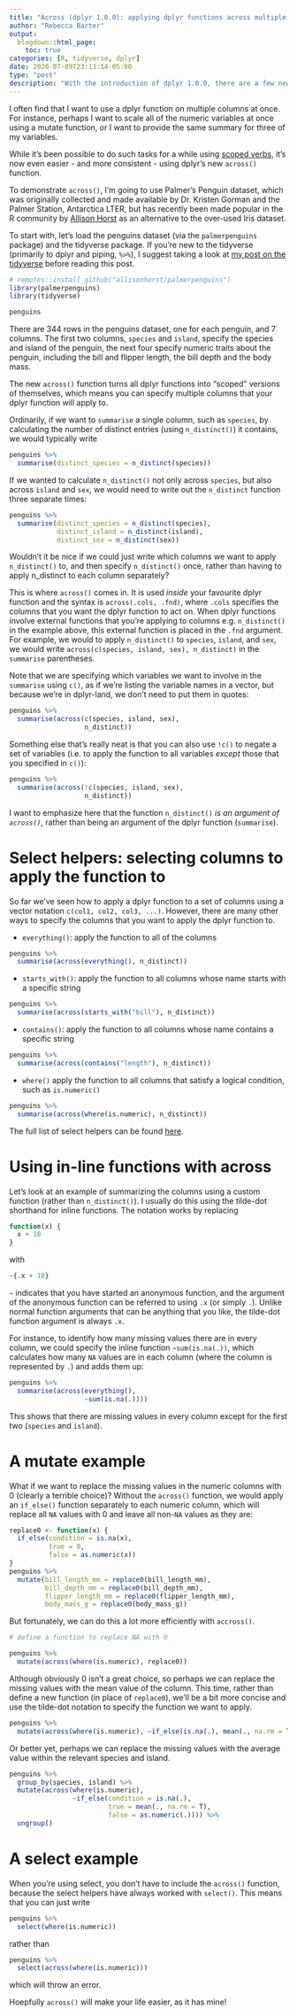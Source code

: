 ```yaml
---
title: "Across (dplyr 1.0.0): applying dplyr functions across multiple columns"
author: "Rebecca Barter"
output:
  blogdown::html_page:
    toc: true
categories: [R, tidyverse, dplyr]
date: 2020-07-09T23:13:14-05:00
type: "post" 
description: "With the introduction of dplyr 1.0.0, there are a few new features: the biggest of which is across() which supersedes the scoped versions of dplyr functions." 
---
```


I often find that I want to use a dplyr function on multiple columns at once. For instance, perhaps I want to scale all of the numeric variables at once using a mutate function, or I want to provide the same summary for three of my variables.

While it's been possible to do such tasks for a while using [scoped verbs](http://www.rebeccabarter.com/blog/2019-01-23_scoped-verbs/), it's now even easier - and more consistent - using dplyr's new `across()` function.


To demonstrate `across()`, I'm going to use Palmer's Penguin dataset, which was originally collected and made available by Dr. Kristen Gorman and the Palmer Station, Antarctica LTER, but has recently been made popular in the R community by [Allison Horst](https://twitter.com/allison_horst) as an alternative to the over-used Iris dataset.

To start with, let's load the penguins dataset (via the `palmerpenguins` package) and the tidyverse package. If you're new to the tidyverse (primarily to dplyr and piping, `%>%`), I suggest taking a look at [my post on the tidyverse](http://www.rebeccabarter.com/blog/2019-08-05_base_r_to_tidyverse/) before reading this post.

```r
# remotes::install_github("allisonhorst/palmerpenguins")
library(palmerpenguins)
library(tidyverse)
```


```r
penguins
```

There are 344 rows in the penguins dataset, one for each penguin, and 7 columns. The first two columns, `species` and `island`, specify the species and island of the penguin, the next four specify numeric traits about the penguin, including the bill and flipper length, the bill depth and the body mass.


The new `across()` function turns all dplyr functions into "scoped" versions of themselves, which means you can specify multiple columns that your dplyr function will apply to.

Ordinarily, if we want to `summarise` a single column, such as `species`, by calculating the number of distinct entries (using `n_distinct()`) it contains, we would typically write

```r
penguins %>%
  summarise(distinct_species = n_distinct(species))
```

If we wanted to calculate `n_distinct()` not only across `species`, but also across `island` and `sex`, we would need to write out the `n_distinct` function three separate times:


```r
penguins %>%
  summarise(distinct_species = n_distinct(species),
            distinct_island = n_distinct(island),
            distinct_sex = n_distinct(sex))
```

Wouldn't it be nice if we could just write which columns we want to apply `n_distinct()` to, and then specify `n_distinct()` once, rather than having to apply n_distinct to each column separately? 

This is where `across()` comes in. It is used *inside* your favourite dplyr function and the syntax is `across(.cols, .fnd)`, where `.cols` specifies the columns that you want the dplyr function to act on. When dplyr functions involve external functions that you're applying to columns e.g. `n_distinct()` in the example above, this external function is placed in the `.fnd` argument. For example, we would to apply `n_distinct()` to `species`, `island`, and `sex`, we would write `across(c(species, island, sex), n_distinct)` in the `summarise` parentheses.


Note that we are specifying which variables we want to involve in the `summarise` using `c()`, as if we're listing the variable names in a vector, but because we're in dplyr-land, we don't need to put them in quotes:

```r
penguins %>%
  summarise(across(c(species, island, sex), 
                   n_distinct))
```

Something else that's really neat is that you can also use `!c()` to negate a set of variables (i.e. to apply the function to all variables *except* those that you specified in `c()`):


```r
penguins %>%
  summarise(across(!c(species, island, sex), 
                   n_distinct))
```


I want to emphasize here that the function `n_distinct()` *is an argument of `across()`*, rather than being an argument of the dplyr function (`summarise`).


# Select helpers: selecting columns to apply the function to

So far we've seen how to apply a dplyr function to a set of columns using a vector notation `c(col1, col2, col3, ...)`. However, there are many other ways to specify the columns that you want to apply the dplyr function to.


- `everything()`: apply the function to all of the columns


```r
penguins %>%
  summarise(across(everything(), n_distinct))
```


- `starts_with()`: apply the function to all columns whose name starts with a specific string


```r
penguins %>%
  summarise(across(starts_with("bill"), n_distinct))
```


- `contains()`: apply the function to all columns whose name contains a specific string

```r
penguins %>%
  summarise(across(contains("length"), n_distinct))
```

- `where()` apply the function to all columns that satisfy a logical condition, such as `is.numeric()`

```r
penguins %>%
  summarise(across(where(is.numeric), n_distinct))
```


The full list of select helpers can be found [here](https://dplyr.tidyverse.org/reference/select.html).



# Using in-line functions with across

Let's look at an example of summarizing the columns using a custom function (rather than `n_distinct()`). I usually do this using the tilde-dot shorthand for inline functions. The notation works by replacing

```r
function(x) {
  x + 10
}
```

with 

```r
~{.x + 10}
```

`~` indicates that you have started an anonymous function, and the argument of the anonymous function can be referred to using `.x` (or simply `.`). Unlike normal function arguments that can be anything that you like, the tilde-dot function argument is always `.x`.

For instance, to identify how many missing values there are in every column, we could specify the inline function `~sum(is.na(.))`, which calculates how many `NA` values are in each column (where the column is represented by `.`) and adds them up:

```r
penguins %>%
  summarise(across(everything(), 
                   ~sum(is.na(.))))
```


This shows that there are missing values in every column except for the first two (`species` and `island`).


# A mutate example

What if we want to replace the missing values in the numeric columns with 0 (clearly a terrible choice)? Without the `across()` function, we would apply an `if_else()` function separately to each numeric column, which will replace all `NA` values with 0 and leave all non-`NA` values as they are:

```r
replace0 <- function(x) {
  if_else(condition = is.na(x), 
          true = 0, 
          false = as.numeric(x))
}
penguins %>%
  mutate(bill_length_mm = replace0(bill_length_mm),
         bill_depth_mm = replace0(bill_depth_mm),
         flipper_length_mm = replace0(flipper_length_mm),
         body_mass_g = replace0(body_mass_g))
```


But fortunately, we can do this a lot more efficiently with `accross()`.



```r
# define a function to replace NA with 0

penguins %>%
  mutate(across(where(is.numeric), replace0))
```


Although obviously 0 isn't a great choice, so perhaps we can replace the missing values with the mean value of the column. This time, rather than define a new function (in place of `replace0`), we'll be a bit more concise and use the tilde-dot notation to specify the function we want to apply.

```r
penguins %>%
  mutate(across(where(is.numeric), ~if_else(is.na(.), mean(., na.rm = T), as.numeric(.))))
```

Or better yet, perhaps we can replace the missing values with the average value within the relevant species and island.

```r
penguins %>%
  group_by(species, island) %>%
  mutate(across(where(is.numeric), 
                ~if_else(condition = is.na(.), 
                         true = mean(., na.rm = T), 
                         false = as.numeric(.)))) %>%
  ungroup()
```

# A select example

When you're using select, you don't have to include the `across()` function, because the select helpers have always worked with `select()`. This means that you can just write

```r
penguins %>%
  select(where(is.numeric))
```

rather than

```r
penguins %>%
  select(across(where(is.numeric)))
```

which will throw an error.


Hoepfully `across()` will make your life easier, as it has mine!
